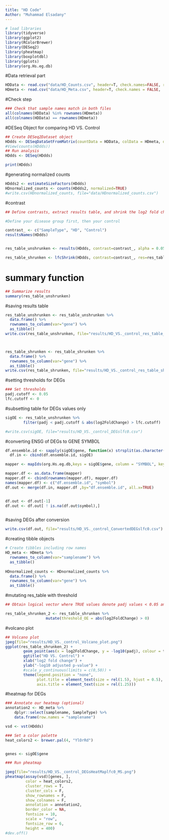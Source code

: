 ```yaml
---
title: "HD Code"
Author: "Muhammad Elsadany"
---
```



```r
# load libraries
library(tidyverse)
library(ggplot2)
library(RColorBrewer)
library(DESeq2)
library(pheatmap)
library(boxplotdbl)
library(gplots)
library(org.Hs.eg.db)
```



#Data retrieval part
```r
HDData <- read.csv("data/HD_Counts.csv", header=T, check.names=FALSE, row.names=1)
HDmeta <- read.csv("data/HD_Meta.csv", header=T, check.names = FALSE,  row.names=1)
```


#Check step
```r

### Check that sample names match in both files
all(colnames(HDData) %in% rownames(HDmeta))
all(colnames(HDData) == rownames(HDmeta))

```



#DESeq Object for comparing HD VS. Control
```r
## Create DESeq2Dataset object
HDdds <- DESeqDataSetFromMatrix(countData = HDData, colData = HDmeta, design = ~ SampleType)
#View(counts(HDdds))
## Run analysis
HDdds <- DESeq(HDdds)
```



```r
print(HDdds)

```



#generating normalized counts
```r
HDdds2 <- estimateSizeFactors(HDdds)
HDnormalized_counts <- counts(HDdds2, normalized=TRUE)
#write.csv(HDnormalized_counts, file="data/HDnormalized_counts.csv")

```


#contrast
```r
## Define contrasts, extract results table, and shrink the log2 fold changes

#Define your disease group first, then your control 

contrast_ <- c("SampleType", "HD", "Control")
resultsNames(HDdds)


res_table_unshrunken <- results(HDdds, contrast=contrast_, alpha = 0.05, lfcThreshold = 0)

res_table_shrunken <- lfcShrink(HDdds, contrast=contrast_, res=res_table_unshrunken, type="ashr")

```


# summary function

```r
## Summarize results
summary(res_table_unshrunken)

```

#saving results table
```r
res_table_unshrunken <- res_table_unshrunken %>%
  data.frame() %>%
  rownames_to_column(var="gene") %>% 
  as_tibble()
write.csv(res_table_unshrunken, file="results/HD_VS._control_res_table_unshrunken.csv")



res_table_shrunken <- res_table_shrunken %>%
  data.frame() %>%
  rownames_to_column(var="gene") %>% 
  as_tibble()
write.csv(res_table_shrunken, file="results/HD_VS._control_res_table_shrunken.csv")

```





#setting thresholds for DEGs
```r
### Set thresholds
padj.cutoff <- 0.05
lfc.cutoff <- 0

```


#subsetting table for DEGs values only
```r
sigOE <- res_table_unshrunken %>%
        filter(padj < padj.cutoff & abs(log2FoldChange) > lfc.cutoff)

#write.csv(sigOE, file="results/HD_VS._control_DEGslfc0.csv")
```




#converting ENSG of DEGs to GENE SYMBOL 
```r

df.ensemble.id <- sapply(sigOE$gene, function(x) strsplit(as.character(x),"\\.")[[1]][1])
  df.in <- cbind(df.ensemble.id, sigOE)

mapper <- mapIds(org.Hs.eg.db,keys = sigOE$gene, column = "SYMBOL", keytype = "ENSEMBL", multiVals = "first")

mapper.df <- as.data.frame(mapper)
mapper.df <- cbind(rownames(mapper.df), mapper.df)
names(mapper.df) <- c("df.ensemble.id", "symbol")
df.out <- merge(df.in, mapper.df ,by="df.ensemble.id", all.x=TRUE)


df.out <- df.out[-1]
df.out <- df.out[ ! is.na(df.out$symbol),]



```

#saving DEGs after conversion
```r
write.csv(df.out, file="results/HD_VS._control_ConvertedDEGslfc0.csv")

```











#creating tibble objects 
```r
# Create tibbles including row names
HD_meta <- HDmeta %>% 
  rownames_to_column(var="samplename") %>% 
  as_tibble()
        
HDnormalized_counts <- HDnormalized_counts %>% 
  data.frame() %>%
  rownames_to_column(var="gene") %>% 
  as_tibble()

```






#mutating res_table with threshold
```r
## Obtain logical vector where TRUE values denote padj values < 0.05 and fold change > 0 in either direction

res_table_shrunken_2 <- res_table_shrunken %>% 
                  mutate(threshold_OE = abs(log2FoldChange) > 0)

```

#volcano plot
```r
## Volcano plot
jpeg(file="results/HD_VS._control_Volcano_plot.png")
ggplot(res_table_shrunken_2) +
        geom_point(aes(x = log2FoldChange, y = -log10(padj), colour = threshold_OE)) +
        ggtitle("HD VS. Control") +
        xlab("log2 fold change") + 
        ylab("-log10 adjusted p-value") +
        #scale_y_continuous(limits = c(0,50)) +
        theme(legend.position = "none",
              plot.title = element_text(size = rel(1.5), hjust = 0.5),
              axis.title = element_text(size = rel(1.25)))  


```







#heatmap for DEGs
```r
### Annotate our heatmap (optional)
annotation2 <- HD_meta %>% 
	dplyr::select(samplename, SampleType) %>% 
	data.frame(row.names = "samplename")

vsd <- vst(HDdds)

### Set a color palette
heat_colors2 <- brewer.pal(4, "YlOrRd")


genes <- sigOE$gene

### Run pheatmap

jpeg(file="results/HD_VS._control_DEGsHeatMaplfc0_MS.png")
pheatmap(assay(vsd)[genes, ],
         color = heat_colors2, 
         cluster_rows = T, 
         cluster_cols = F,
         show_rownames = F,
         show_colnames = F,
         annotation = annotation2, 
         border_color = NA, 
         fontsize = 10, 
         scale = "row", 
         fontsize_row = 6, 
         height = 400)
#dev.off()

```
















